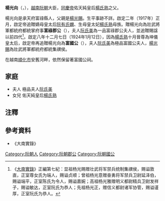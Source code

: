 '''楊光向'''（{{vie|v='''Dương Quang Hướng'''|hn=楊光向}}，{{bd|？||？||catIdx=D楊}}），[[越南|越南]][[阮朝|阮朝]]大臣，[[同慶帝|同慶帝]]佑天純皇后[[楊氏熟|楊氏熟]]之父。

楊光向是承天府富祿縣人，父親是[[楊光賜|楊光賜]]。生平事跡不詳。啟定二年（1917年）正月，啟定帝追贈嫡母皇太后[[阮有氏嫻|阮有氏嫻]]、生母皇太妃[[楊氏熟|楊氏熟]]母族。贈楊光向為壯武將軍都統府都統掌府事'''富祿郡公'''（{{vie|v='''Phú Lộc Quận Công'''|hn=富祿郡公}}），夫人[[阮氏美|阮氏美]]為一品富祿郡公夫人，並追贈賜諡以前四代<ref>《[[大南實錄|大南實錄]]》正編第七紀：显祖杨光赐赠壮武将军禁兵统制集禩侯，赐谥敦直，正室尊女氏为端人，赐谥贞顺；曾祖杨光意赠奋勇将军禁兵卫尉延泽伯，赐谥端平，正室陈氏为令人，赐谥嘉婉；高祖杨光雅赠明义都尉精兵卫尉发祥子，赐谥敏达，正室阮氏为恭人；先祖杨光正，赠信义都尉诸军协管，赐谥谨厚，正室阮氏为恭人。</ref>。啟定八年十二月七日（1924年1月12日），因為[[楊氏熟|楊氏熟]]十月晉尊為坤儀皇太后，啟定帝再追贈楊光向為'''富國公'''（{{vie|v='''Phú Quốc Công'''|hn=富國公}}），夫人[[阮氏美|阮氏美]]為極品富國公夫人，[[楊光賜|楊光賜]]為壯武將軍都統府都統集禩侯。

在越南[[順化市|順化市]]安舊河畔，依然保留著富國公祠。

==家庭==
*夫人 極品夫人[[阮氏美|阮氏美]]
*女兒 佑天純皇后[[楊氏熟|楊氏熟]]

==注釋==
{{reflist}}

==參考資料==
*《大南實錄》

[[Category:阮朝人|Category:阮朝人]]
[[Category:阮朝郡公|Category:阮朝郡公]]
[[Category:阮朝國公|Category:阮朝國公]]